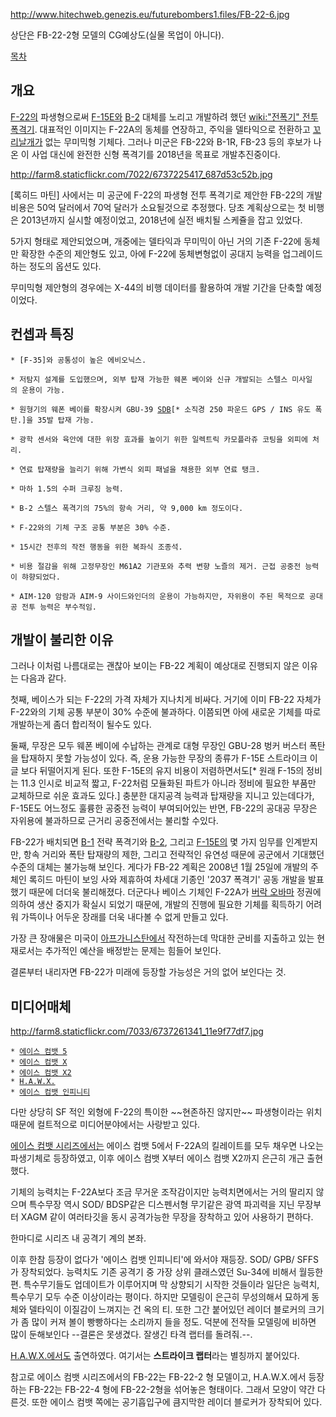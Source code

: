 http://www.hitechweb.genezis.eu/futurebombers1.files/FB-22-6.jpg

상단은 FB-22-2형 모델의 CG예상도(실물 목업이 아니다).


[[목차]]

== 개요 ==
[[F-22]]의 파생형으로써 [[F-15]]E와 [[B-2]] 대체를 노리고 개발하려 했던 [[wiki:"전폭기" 전투 폭격기]]. 대표적인 이미지는 F-22A의 동체를 연장하고, 주익을 델타익으로 전환하고 [[꼬리날개]]가 없는 무미믹형 기체다.  그러나 미군은 FB-22와 B-1R, FB-23 등의 후보가 나온 이 사업 대신에 완전한 신형 폭격기를 2018년을 목표로 개발추진중이다.

http://farm8.staticflickr.com/7022/6737225417_687d53c52b.jpg

[록히드 마틴] 사에서는 미 공군에 F-22의 파생형 전투 폭격기로 제안한 FB-22의 개발 비용은 50억 달러에서 70억 달러가 소요될것으로 추정했다. 당초 계획상으로는 첫 비행은 2013년까지 실시할 예정이었고, 2018년에 실전 배치될 스케쥴을 잡고 있었다.

5가지 형태로 제안되었으며, 개중에는 델타익과 무미믹이 아닌 거의 기존 F-22에 동체만 확장한 수준의 제안형도 있고, 아에 F-22에 동체변형없이 공대지 능력을 업그레이드 하는 정도의 옵션도 있다. 

무미믹형 제안형의 경우에는 X-44의 비행 데이터를 활용하여 개발 기간을 단축할 예정이었다.
== 컨셉과 특징 ==

 * [F-35]와 공통성이 높은 에비오닉스.

 * 저탐지 설계를 도입했으며, 외부 탑재 가능한 웨폰 베이와 신규 개발되는 스텔스 미사일의 운용이 가능.

 * 원형기의 웨폰 베이를 확장시켜 GBU-39 [[SDB]][* 소직경 250 파운드 GPS / INS 유도 폭탄.]을 35발 탑재 가능.

 * 광학 센서와 육안에 대한 위장 효과를 높이기 위한 일렉트릭 카모플라쥬 코팅을 외피에 처리.

 * 연료 탑재량을 늘리기 위해 가변식 외피 패널을 채용한 외부 연료 탱크.

 * 마하 1.5의 수퍼 크루징 능력.

 * B-2 스텔스 폭격기의 75%의 항속 거리, 약 9,000 km 정도이다.

 * F-22와의 기체 구조 공통 부분은 30% 수준.

 * 15시간 전후의 작전 행동을 위한 복좌식 조종석. 

 * 비용 절감을 위해 고정무장인 M61A2 기관포와 추력 변향 노즐의 제거. 근접 공중전 능력이 햐향되었다.

 * AIM-120 암람과 AIM-9 사이드와인더의 운용이 가능하지만, 자위용이 주된 목적으로 공대공 전투 능력은 부수적임.

== 개발이 불리한 이유 ==

그러나 이처럼 나름대로는 괜찮아 보이는 FB-22 계획이 예상대로 진행되지 않은 이유는 다음과 같다.
 
첫째, 베이스가 되는 F-22의 가격 자체가 지나치게 비싸다. 거기에 이미 FB-22 자체가 F-22와의 기체 공통 부분이 30% 수준에 불과하다. 이쯤되면 아에 새로운 기체를 따로 개발하는게 좀더 합리적이 될수도 있다.

둘째, 무장은 모두 웨폰 베이에 수납하는 관계로 대형 무장인 GBU-28 벙커 버스터 폭탄을 탑재하지 못할 가능성이 있다. 즉, 운용 가능한 무장의 종류가 F-15E 스트라이크 이글 보다 뒤떨어지게 된다. 또한 F-15E의 유지 비용이 저렴하면서도[* 원래 F-15의 정비는 11.3 인시로 비교적 짧고, F-22처럼 모듈화된 파트가 아니라 정비에 필요한 부품만 교체하므로 쉬운 효과도 있다.] 충분한 대지공격 능력과 탑재량을 지니고 있는데다가, F-15E도 어느정도 훌륭한 공중전 능력이 부여되어있는 반면, FB-22의 공대공 무장은 자위용에 불과하므로 근거리 공중전에서는 불리할 수있다.
 
FB-22가 배치되면 [[B-1]] 전략 폭격기와 [[B-2]], 그리고 [[F-15]]E의 몇 가지 임무를 인계받지만, 항속 거리와 폭탄 탑재량의 제한, 그리고 전략적인 유연성 때문에 공군에서 기대했던 수준의 대체는 불가능해 보인다. 게다가 FB-22 계획은 2008년 1월 25일에 개발의 주체인 록히드 마틴이 보잉 사와 제휴하여 차세대 기종인 '2037 폭격기' 공동 개발을 발표했기 때문에 더더욱 불리해졌다. 더군다나 베이스 기체인 F-22A가 [[버락 오바마]] 정권에 의하여 생산 중지가 확실시 되었기 때문에, 개발의 진행에 필요한 기체를 획득하기 어려워 가뜩이나 어두운 장래를 더욱 내다볼 수 없게 만들고 있다.

가장 큰 장애물은 미국이 [[아프가니스탄]]에서 작전하는데 막대한 군비를 지출하고 있는 현재로서는 추가적인 예산을 배정받는 문제는 힘들어 보인다.

결론부터 내리자면 FB-22가 미래에 등장할 가능성은 거의 없어 보인다는 것.

== 미디어매체 ==

http://farm8.staticflickr.com/7033/6737261341_11e9f77df7.jpg

 * [[에이스 컴뱃 5]]
 * [[에이스 컴뱃 X]]
 * [[에이스 컴뱃 X2]]
 * [[H.A.W.X.]]
 * [[에이스 컴뱃 인피니티]]

다만 상당히 SF 적인 외형에 F-22의 특이한 ~~현존하진 않지만~~ 파생형이라는 위치때문에 컬트적으로 미디어분야에서는 사랑받고 있다.

[[에이스 컴뱃 시리즈]]에서는 에이스 컴뱃 5에서 F-22A의 킬레이트를 모두 채우면 나오는 파생기체로 등장하였고, 이후 에이스 컴뱃 X부터 에이스 컴뱃 X2까지 은근히 개근 출현했다.

기체의 능력치는 F-22A보다 조금 무거운 조작감이지만 능력치면에서는 거의 딸리지 않으며 특수무장 역시 SOD/ BDSP같은 디스펜서형 무기같은 광역 파괴력을 지닌 무장부터 XAGM 같이 여러타깃을 동시 공격가능한 무장을 장착하고 있어 사용하기 편하다.

한마디로 시리즈 내 공격기 계의 본좌.

이후 한참 등장이 없다가 '에이스 컴뱃 인피니티'에 와서야 재등장. SOD/ GPB/ SFFS가 장착되었다. 능력치도 기존 공격기 중 가장 상위 클래스였던 Su-34에 비해서 월등한 편. 특수무기들도 업데이트가 이루어지며 막 상향되기 시작한 것들이라 일단은 능력치, 특수무기 모두 수준 이상이라는 평이다. 하지만 모델링이 은근히 무성의해서 묘하게 동체와 델타익이 이질감이 느껴지는 건 옥의 티. 또한 그간 붙어있던 레이더 블로커의 크기가 좀 많이 커져 볼이 빵빵하다는 소리까지 들을 정도. 덕분에 전작들 모델링에 비하면 많이 둔해보인다 --결론은 못생겼다. 잘생긴 타격 랩터를 돌려줘.--.

[[H.A.W.X.]]에서도 출연하였다. 여기서는 '''스트라이크 랩터'''라는 별칭까지 붙어있다.

참고로 에이스 컴뱃 시리즈에서의 FB-22는 FB-22-2 형 모델이고, H.A.W.X.에서 등장하는 FB-22는 FB-22-4 형에 FB-22-2형을 섞어놓은 형태이다. 그래서 모양이 약간 다른것. 또한 에이스 컴뱃 쪽에는 공기흡입구에 큼지막한 레이더 블로커가 장착되어 있다.
